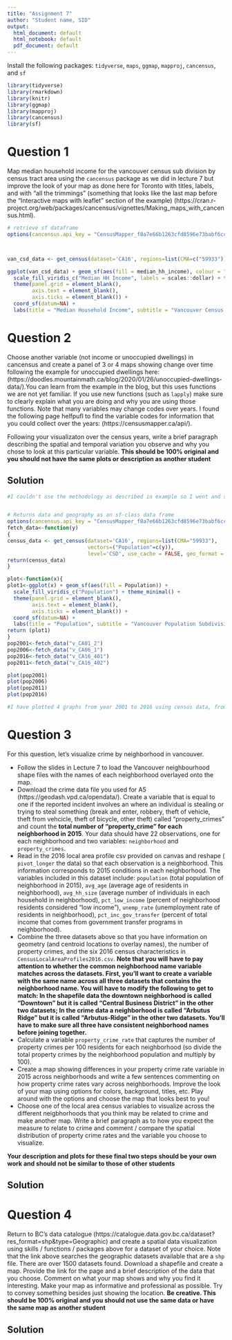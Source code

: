 ---
title: "Assignment 7"
author: "Student name, SID"
output:
  html_document: default
  html_notebook: default
  pdf_document: default
---

Install the following packages: `tidyverse`, `maps`, `ggmap`, `mapproj`, `cancensus`, and `sf`
```{r}

library(tidyverse)
library(rmarkdown)
library(knitr)
library(ggmap)
library(mapproj)
library(cancensus)
library(sf)
```
# Question 1

Map median household income for the vancouver census sub division by census tract area using the `cancensus` package as we did in lecture 7 but improve the look of your map as done here for Toronto with titles, labels, and with "all the trimmings" (something that looks like the last map before the "Interactive maps with leaflet" section of the example) (https://cran.r-project.org/web/packages/cancensus/vignettes/Making_maps_with_cancensus.html). 
```{r}


# retrieve sf dataframe
options(cancensus.api_key = "CensusMapper_f8a7e66b1263cfd8596e73babf6cc6b1")



van_csd_data <- get_census(dataset='CA16', regions=list(CMA=c("59933")), vectors=c("median_hh_income"="v_CA16_2397"), level='CSD', quiet = TRUE, geo_format = 'sf', labels='short')

ggplot(van_csd_data) + geom_sf(aes(fill = median_hh_income), colour = "grey") +
  scale_fill_viridis_c("Median HH Income", labels = scales::dollar) + theme_minimal() +
  theme(panel.grid = element_blank(),
        axis.text = element_blank(),
        axis.ticks = element_blank()) + 
  coord_sf(datum=NA) +
  labs(title = "Median Household Income", subtitle = "Vancouver Census Subdivisions")
```
 

# Question 2

Choose another variable (not income or unoccupied dwellings) in cancensus and create a panel of 3 or 4 maps showing change over time following the example for unoccupied dwellings here: (https://doodles.mountainmath.ca/blog/2020/01/26/unoccupied-dwellings-data/).You can learn from the example in the blog, but this uses functions we are not yet familiar. If you use new functions (such as `lapply`) make sure to clearly explain what you are doing and why you are using those functions. Note that many variables may change codes over years. I found the following page helfpufl to find the variable codes for information that you could collect over the years: (https://censusmapper.ca/api/). 

Following your visualizaton over the census years, write a brief paragraph describing the spatial and temporal variation you observe and why you chose to look at this particular variable.  **This should be 100% original and you should not have the same plots or description as another student**

## Solution 
```{r, information=}


#I couldn't use the methodology as described in example so I went and selected different years from 2001 to 2016, https://censusmapper.ca/api/ and plotted 4 different graphs 


# Returns data and geography as an sf-class data frame
options(cancensus.api_key = "CensusMapper_f8a7e66b1263cfd8596e73babf6cc6b1")
fetch_data<-function(y)
{
census_data <- get_census(dataset='CA16', regions=list(CMA="59933"),
                          vectors=("Population"=c(y)),
                          level='CSD', use_cache = FALSE, geo_format = 'sf')
return(census_data)
}

plot<-function(x){
plot1<-ggplot(x) + geom_sf(aes(fill = Population)) +
  scale_fill_viridis_c("Population") + theme_minimal() +
  theme(panel.grid = element_blank(),
        axis.text = element_blank(),
        axis.ticks = element_blank()) + 
  coord_sf(datum=NA) +
  labs(title = "Population", subtitle = "Vancouver Population Subdivisions")
return (plot1)
}
pop2001<-fetch_data("v_CA01_2")
pop2006<-fetch_data("v_CA06_1")
pop2016<-fetch_data("v_CA16_401")
pop2011<-fetch_data("v_CA16_402")

plot(pop2001)
plot(pop2006)
plot(pop2011)
plot(pop2016)

#I have plotted 4 graphs from year 2001 to 2016 using census data, from the graphs it seems that population growth has been similar across vancouver and population density have remained similar from year 2001-2016
```
# Question 3

For this question, let's visualize crime by neighborhood in vancouver. 

- Follow the slides in Lecture 7 to load the Vancouver neighbourhood shape files with the names of each neighborhood overlayed onto the map. 
- Download the crime data file you used for A5 (https://geodash.vpd.ca/opendata/). Create a variable that is equal to one if the reported incident involves an where an individual is stealing or trying to steal something (break and enter, robbery, theft of vehicle, theft from vehcicle, theft of bicycle, other theft) called "property_crimes" and count the **total number of "property_crime" for each neighborhood in 2015**. Your data should have 22 observations, one for each neighborhood and two variables: `neighborhood` and `property_crimes`. 
- Read in the 2016 local area profile csv provided on canvas and reshape ( `pivot_longer` the data) so that each observation is a neighborhood. This information corresponds to 2015 conditions in each neighborhood. The variables included in this dataset include: `population` (total population of neighborhood in 2015), `avg_age` (average age of residents in neighborhood), `avg_hh_size` (average number of individuals in each household in neighborhood), `pct_low_income` (percent of neighborhood residents considered "low income"), `unemp_rate` (unemployment rate of residents in neighborhood), `pct_inc_gov_transfer` (percent of total income that comes from government transfer programs in neighborhood). 
- Combine the three datasets above so that you have information on geometry (and centroid locations to overlay names), the number of property crimes, and the six 2016 census characteristics in `CensusLocalAreaProfiles2016.csv`. **Note that you will have to pay attention to whether the common neighborhood name variable matches across the datasets. First, you'll want to create a variable with the same name across all three datasets that contains the neighborhood name. You will have to modify the following to get to match: In the shapefile data the downtown neighborhood is called "Downtown" but it is called "Central Business District" in the other two datasets; In the crime data a neighborhood is called "Arbutus Ridge" but it is called "Arbutus-Ridge" in the other two datasets. You'll have to make sure all three have consistent neighborhood names before joining together.**
-  Calculate a variable `property_crime_rate` that captures the number of property crimes per 100 residents for each neighborhood (so divide the total property crimes by the neighborhood population and multiply by 100).  
- Create a map showing differences in your property crime rate variable in 2015 across neighborhoods and write a few sentences commenting on how property crime rates vary across neighborhoods.  Improve the look of your map using options for colors, background, titles, etc. Play around with the options and choose the map that looks best to you! 
- Choose one of the local area census variables to visualize across the different neigbhorhoods that you think may be related to crime and make another map. Write a brief paragraph as to how you expect the measure to relate to crime and comment / compare the spatial distribution of property crime rates and the variable you choose to visualize. 

**Your description and plots for these final two steps should be your own work and should not be similar to those of other students**

## Solution


# Question 4

Return to BC's data catalogue (https://catalogue.data.gov.bc.ca/dataset?res_format=shp&type=Geographic) and create a spatial data visualization using skills / functions / packages above for a dataset of your choice. Note that the link above searches the geographic datasets available that are a `shp` file. There are over 1500 datasets found. Download a shapefile and create a map. Provide the link for the page and a brief description of the data that you choose. Comment on what your map shows and why you find it interesting. Make your map as informative and professional as possible. Try to convey something besides just showing the location. **Be creative. This should be 100% original and you should not use the same data or have the same map as another student**

## Solution










